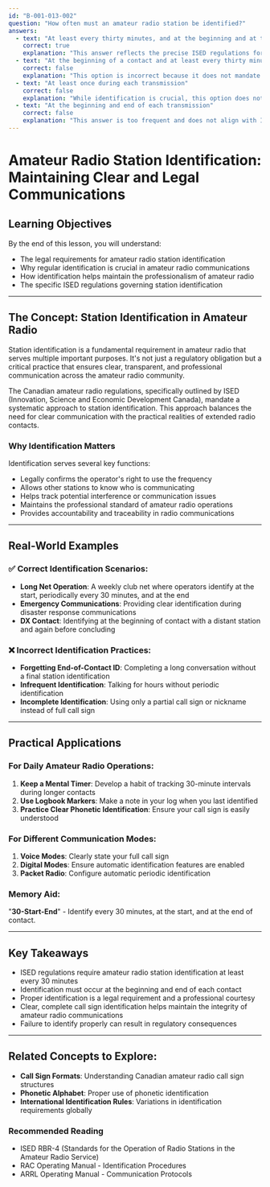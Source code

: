 ```yaml
---
id: "B-001-013-002"
question: "How often must an amateur radio station be identified?"
answers:
  - text: "At least every thirty minutes, and at the beginning and at the end of a contact"
    correct: true
    explanation: "This answer reflects the precise ISED regulations for amateur radio station identification. The requirement ensures continuous, clear identification during communications, allowing other stations to know who is transmitting and maintaining the legal and operational standards of amateur radio. The thirty-minute interval prevents extended transmissions without proper identification, while beginning and end-of-contact identification provides clear communication boundaries."
  - text: "At the beginning of a contact and at least every thirty minutes after that"
    correct: false
    explanation: "This option is incorrect because it does not mandate identification at the end of a contact. ISED regulations require identification both at the beginning and end of a contact, not just at the start and then every thirty minutes. Missing the end-of-contact identification would violate proper amateur radio communication protocols."
  - text: "At least once during each transmission"
    correct: false
    explanation: "While identification is crucial, this option does not meet the specific ISED requirements. The regulations call for identification every thirty minutes and at the beginning and end of a contact, which provides more comprehensive and clear station identification than simply identifying once per transmission."
  - text: "At the beginning and end of each transmission"
    correct: false
    explanation: "This answer is too frequent and does not align with ISED regulations. While identification at the beginning and end of a contact is required, the regulations do not mandate identification at the beginning and end of every individual transmission within a contact. The thirty-minute interval provides a more practical approach to station identification."
---
```


# Amateur Radio Station Identification: Maintaining Clear and Legal Communications

## Learning Objectives
By the end of this lesson, you will understand:
- The legal requirements for amateur radio station identification
- Why regular identification is crucial in amateur radio communications
- How identification helps maintain the professionalism of amateur radio
- The specific ISED regulations governing station identification

---

## The Concept: Station Identification in Amateur Radio

Station identification is a fundamental requirement in amateur radio that serves multiple important purposes. It's not just a regulatory obligation but a critical practice that ensures clear, transparent, and professional communication across the amateur radio community.

The Canadian amateur radio regulations, specifically outlined by ISED (Innovation, Science and Economic Development Canada), mandate a systematic approach to station identification. This approach balances the need for clear communication with the practical realities of extended radio contacts.

### Why Identification Matters

Identification serves several key functions:
- Legally confirms the operator's right to use the frequency
- Allows other stations to know who is communicating
- Helps track potential interference or communication issues
- Maintains the professional standard of amateur radio operations
- Provides accountability and traceability in radio communications

---

## Real-World Examples

### ✅ Correct Identification Scenarios:
- **Long Net Operation**: A weekly club net where operators identify at the start, periodically every 30 minutes, and at the end
- **Emergency Communications**: Providing clear identification during disaster response communications
- **DX Contact**: Identifying at the beginning of contact with a distant station and again before concluding

### ❌ Incorrect Identification Practices:
- **Forgetting End-of-Contact ID**: Completing a long conversation without a final station identification
- **Infrequent Identification**: Talking for hours without periodic identification
- **Incomplete Identification**: Using only a partial call sign or nickname instead of full call sign

---

## Practical Applications

### For Daily Amateur Radio Operations:
1. **Keep a Mental Timer**: Develop a habit of tracking 30-minute intervals during longer contacts
2. **Use Logbook Markers**: Make a note in your log when you last identified
3. **Practice Clear Phonetic Identification**: Ensure your call sign is easily understood

### For Different Communication Modes:
1. **Voice Modes**: Clearly state your full call sign
2. **Digital Modes**: Ensure automatic identification features are enabled
3. **Packet Radio**: Configure automatic periodic identification

### Memory Aid:
"**30-Start-End**" - Identify every 30 minutes, at the start, and at the end of contact.

---

## Key Takeaways

- ISED regulations require amateur radio station identification at least every 30 minutes
- Identification must occur at the beginning and end of each contact
- Proper identification is a legal requirement and a professional courtesy
- Clear, complete call sign identification helps maintain the integrity of amateur radio communications
- Failure to identify properly can result in regulatory consequences

---

## Related Concepts to Explore:
- **Call Sign Formats**: Understanding Canadian amateur radio call sign structures
- **Phonetic Alphabet**: Proper use of phonetic identification
- **International Identification Rules**: Variations in identification requirements globally

### Recommended Reading

- ISED RBR-4 (Standards for the Operation of Radio Stations in the Amateur Radio Service)
- RAC Operating Manual - Identification Procedures
- ARRL Operating Manual - Communication Protocols
